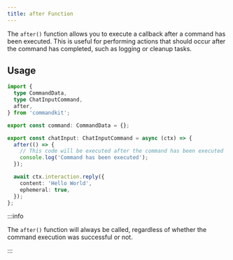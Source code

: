 ```yaml
---
title: after Function
---
```


The `after()` function allows you to execute a callback after a
command has been executed. This is useful for performing actions that
should occur after the command has completed, such as logging or
cleanup tasks.

## Usage

```ts title="src/app/commands/ping.ts"
import {
  type CommandData,
  type ChatInputCommand,
  after,
} from 'commandkit';

export const command: CommandData = {};

export const chatInput: ChatInputCommand = async (ctx) => {
  after(() => {
    // This code will be executed after the command has been executed
    console.log('Command has been executed');
  });

  await ctx.interaction.reply({
    content: 'Hello World',
    ephemeral: true,
  });
};
```

:::info

The `after()` function will always be called, regardless of whether
the command execution was successful or not.

:::
